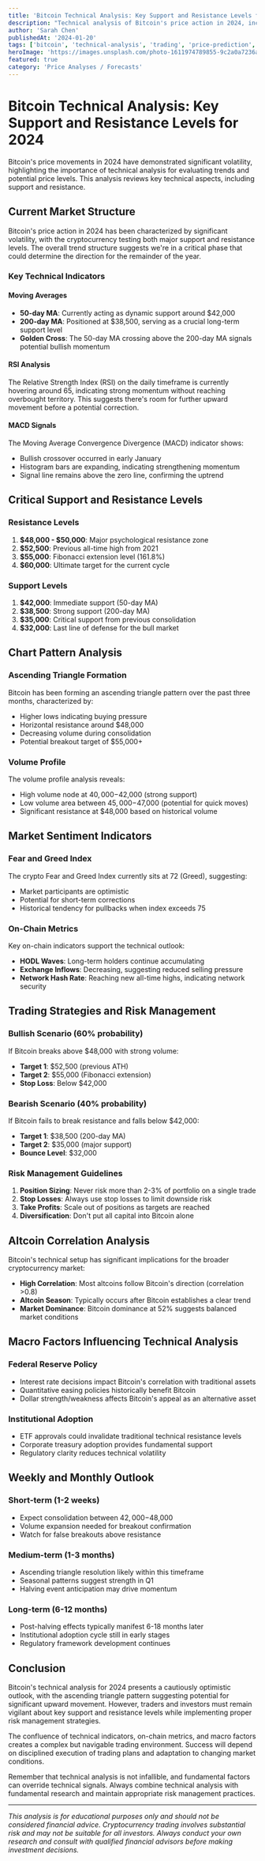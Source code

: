 ```yaml
---
title: 'Bitcoin Technical Analysis: Key Support and Resistance Levels for 2024'
description: "Technical analysis of Bitcoin's price action in 2024, including support and resistance levels, chart patterns, and indicators."
author: 'Sarah Chen'
publishedAt: '2024-01-20'
tags: ['bitcoin', 'technical-analysis', 'trading', 'price-prediction', 'charts']
heroImage: 'https://images.unsplash.com/photo-1611974789855-9c2a0a7236a3?w=800&h=400&fit=crop'
featured: true
category: 'Price Analyses / Forecasts'
---
```


# Bitcoin Technical Analysis: Key Support and Resistance Levels for 2024

Bitcoin's price movements in 2024 have demonstrated significant volatility, highlighting the importance of technical analysis for evaluating trends and potential price levels. This analysis reviews key technical aspects, including support and resistance.

## Current Market Structure

Bitcoin's price action in 2024 has been characterized by significant volatility, with the cryptocurrency testing both major support and resistance levels. The overall trend structure suggests we're in a critical phase that could determine the direction for the remainder of the year.

### Key Technical Indicators

#### Moving Averages

- **50-day MA**: Currently acting as dynamic support around $42,000
- **200-day MA**: Positioned at $38,500, serving as a crucial long-term support level
- **Golden Cross**: The 50-day MA crossing above the 200-day MA signals potential bullish momentum

#### RSI Analysis

The Relative Strength Index (RSI) on the daily timeframe is currently hovering around 65, indicating strong momentum without reaching overbought territory. This suggests there's room for further upward movement before a potential correction.

#### MACD Signals

The Moving Average Convergence Divergence (MACD) indicator shows:

- Bullish crossover occurred in early January
- Histogram bars are expanding, indicating strengthening momentum
- Signal line remains above the zero line, confirming the uptrend

## Critical Support and Resistance Levels

### Resistance Levels

1. **$48,000 - $50,000**: Major psychological resistance zone
2. **$52,500**: Previous all-time high from 2021
3. **$55,000**: Fibonacci extension level (161.8%)
4. **$60,000**: Ultimate target for the current cycle

### Support Levels

1. **$42,000**: Immediate support (50-day MA)
2. **$38,500**: Strong support (200-day MA)
3. **$35,000**: Critical support from previous consolidation
4. **$32,000**: Last line of defense for the bull market

## Chart Pattern Analysis

### Ascending Triangle Formation

Bitcoin has been forming an ascending triangle pattern over the past three months, characterized by:

- Higher lows indicating buying pressure
- Horizontal resistance around $48,000
- Decreasing volume during consolidation
- Potential breakout target of $55,000+

### Volume Profile

The volume profile analysis reveals:

- High volume node at $40,000-$42,000 (strong support)
- Low volume area between $45,000-$47,000 (potential for quick moves)
- Significant resistance at $48,000 based on historical volume

## Market Sentiment Indicators

### Fear and Greed Index

The crypto Fear and Greed Index currently sits at 72 (Greed), suggesting:

- Market participants are optimistic
- Potential for short-term corrections
- Historical tendency for pullbacks when index exceeds 75

### On-Chain Metrics

Key on-chain indicators support the technical outlook:

- **HODL Waves**: Long-term holders continue accumulating
- **Exchange Inflows**: Decreasing, suggesting reduced selling pressure
- **Network Hash Rate**: Reaching new all-time highs, indicating network security

## Trading Strategies and Risk Management

### Bullish Scenario (60% probability)

If Bitcoin breaks above $48,000 with strong volume:

- **Target 1**: $52,500 (previous ATH)
- **Target 2**: $55,000 (Fibonacci extension)
- **Stop Loss**: Below $42,000

### Bearish Scenario (40% probability)

If Bitcoin fails to break resistance and falls below $42,000:

- **Target 1**: $38,500 (200-day MA)
- **Target 2**: $35,000 (major support)
- **Bounce Level**: $32,000

### Risk Management Guidelines

1. **Position Sizing**: Never risk more than 2-3% of portfolio on a single trade
2. **Stop Losses**: Always use stop losses to limit downside risk
3. **Take Profits**: Scale out of positions as targets are reached
4. **Diversification**: Don't put all capital into Bitcoin alone

## Altcoin Correlation Analysis

Bitcoin's technical setup has significant implications for the broader cryptocurrency market:

- **High Correlation**: Most altcoins follow Bitcoin's direction (correlation >0.8)
- **Altcoin Season**: Typically occurs after Bitcoin establishes a clear trend
- **Market Dominance**: Bitcoin dominance at 52% suggests balanced market conditions

## Macro Factors Influencing Technical Analysis

### Federal Reserve Policy

- Interest rate decisions impact Bitcoin's correlation with traditional assets
- Quantitative easing policies historically benefit Bitcoin
- Dollar strength/weakness affects Bitcoin's appeal as an alternative asset

### Institutional Adoption

- ETF approvals could invalidate traditional technical resistance levels
- Corporate treasury adoption provides fundamental support
- Regulatory clarity reduces technical volatility

## Weekly and Monthly Outlook

### Short-term (1-2 weeks)

- Expect consolidation between $42,000-$48,000
- Volume expansion needed for breakout confirmation
- Watch for false breakouts above resistance

### Medium-term (1-3 months)

- Ascending triangle resolution likely within this timeframe
- Seasonal patterns suggest strength in Q1
- Halving event anticipation may drive momentum

### Long-term (6-12 months)

- Post-halving effects typically manifest 6-18 months later
- Institutional adoption cycle still in early stages
- Regulatory framework development continues

## Conclusion

Bitcoin's technical analysis for 2024 presents a cautiously optimistic outlook, with the ascending triangle pattern suggesting potential for significant upward movement. However, traders and investors must remain vigilant about key support and resistance levels while implementing proper risk management strategies.

The confluence of technical indicators, on-chain metrics, and macro factors creates a complex but navigable trading environment. Success will depend on disciplined execution of trading plans and adaptation to changing market conditions.

Remember that technical analysis is not infallible, and fundamental factors can override technical signals. Always combine technical analysis with fundamental research and maintain appropriate risk management practices.

---

_This analysis is for educational purposes only and should not be considered financial advice. Cryptocurrency trading involves substantial risk and may not be suitable for all investors. Always conduct your own research and consult with qualified financial advisors before making investment decisions._
